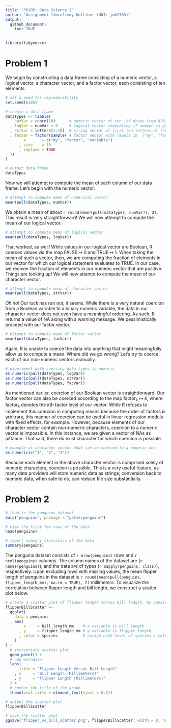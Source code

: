 ```yaml
---
title: "P8105: Data Science I"
author: "Assignment 1<br>Jimmy Kelliher (UNI: jmk2303)"
output:
  github_document:
    toc: TRUE
---
```


<!------------------------------------------------------------------------------------------
Preamble
------------------------------------------------------------------------------------------->

```r
library(tidyverse)
```

<!------------------------------------------------------------------------------------------
Problem 1
------------------------------------------------------------------------------------------->

# Problem 1

We begin by constructing a data frame consisting of a numeric vector, a logical vector, a character vector, and a factor vector, each consisting of ten elements.

```r
# set a seed for reproducibility
set.seed(8105)

# create a data frame
dataTypes <- tibble(
    numVar = rnorm(10)      # numeric vector of ten iid draws from N(0, 1)
  , logVar = numVar > 0     # logical vector indicating if numvar is positive
  , strVar = letters[1:10]  # string vector of first ten letters of the alphabet
  , facVar = factor(sample( # factor vector with levels in  {"my", "factor", "variable"}
        x       = c("my", "factor", "variable")
      , size    = 10
      , replace = TRUE
  ))
)

# output data frame
dataTypes
```

Now we will attempt to compute the mean of each column of our data frame. Let's begin with the numeric vector.

```r
# attempt to compute mean of numerical vector
mean(pull(dataTypes, numVar))
```

We obtain a mean of about `r round(mean(pull(dataTypes, numVar)), 2)`. This result is very straightforward! We will now attempt to compute the mean of our logical vector.

```r
# attempt to compute mean of logical vector
mean(pull(dataTypes, logVar))
```

That worked, as well! While values in our logical vector are Boolean, R coerces values via the map FALSE $\mapsto$ 0 and TRUE $\mapsto$ 1. When taking the mean of such a vector, then, we are computing the fraction of elements in our vector for which our logical statement evaluates to TRUE. In our case, we recover the fraction of elements in our numeric vector that are positive. Things are looking up! We will now attempt to compute the mean of our character vector.

```r
# attempt to compute mean of character vector
mean(pull(dataTypes, strVar))
```

_Oh no!_ Our luck has run out, it seems. While there is a very natural coercion from a Boolean variable to a binary numeric variable, the data in our character vector does not even have a meaningful ordering. As such, R returns a value of NA along with a warning message. We pessimistically proceed with our factor vector.

```r
# attempt to compute mean of factor vector
mean(pull(dataTypes, facVar))
```

Again, R is unable to coerce the data into anything that might meaningfully allow us to compute a mean. Where did we go wrong? Let's try to coerce each of our non-numeric vectors manually.

```r
# experiment with coercing data types to numeric
as.numeric(pull(dataTypes, logVar))
as.numeric(pull(dataTypes, strVar))
as.numeric(pull(dataTypes, facVar))
```

As mentioned earlier, coercion of our Boolean vector is straightforward. Our factor vector can also be coerced according to the map $\text{factor}_k \mapsto k$, where $\text{factor}_k$ denotes the $k$th factor level of our vector. While R refuses to implement this coercion in computing means because the order of factors is arbitrary, this manner of coercion can be useful in linear regression models with fixed effects, for example. However, because elements of our character vector contain non-numeric characters, coercion to a numeric vector is impossible. In this instance, we are given a vector of NAs as pittance. That said, there do exist character for which coercion _is_ possible.

```r
# example of character vector that can be coerced to a numeric one
as.numeric(c("1", "2", "3"))
```

Because each element in the above character vector is comprised solely of numeric characters, coercion is possible. This is a very useful feature, as many data providers will store numeric data as strings; conversion back to numeric data, when safe to do, can reduce file size substantially.

<!------------------------------------------------------------------------------------------
Problem 2
------------------------------------------------------------------------------------------->

# Problem 2

```r
# load in the penguins dataset
data("penguins", package = "palmerpenguins")

# view the first few rows of the data
head(penguins)

# report summary statistics of the data
summary(penguins)
```

The penguins dataset consists of `r nrow(penguins)` rows and `r ncol(penguins)` columns. The column names of the dataset are (`r names(penguins)`), and the data are of types (`r sapply(penguins, class)`), respectively. Upon excluding rows with missing values, the mean flipper length of penguins in the dataset is `r round(mean(pull(penguins, flipper_length_mm), na.rm = TRUE), 2)` millimeters. To visualize the correlation between flipper length and bill length, we construct a scatter plot below.

```r
# create a scatter plot of flipper length versus bill length, by species
flipperBillScatter <- 
  ggplot(
    data = penguins 
  , aes(
        x     = bill_length_mm    # x variable is bill length
      , y     = flipper_length_mm # y variable is flipper length
      , color = species           # assign each level of species a color
    )
) +
  # instantiate scatter plot
  geom_point() +
  # add metadata
  labs(
      title = "Flipper Length Versus Bill Length"
    , x     = "Bill Length (Millimeters)"
    , y     = "Flipper Length (Millimeters)"
  ) +
  # center the title of the graph
  theme(plot.title = element_text(hjust = 0.5))

# output the scatter plot
flipperBillScatter

# save the scatter plot
ggsave("flipper_vs_bill_scatter.png", flipperBillScatter, width = 8, height = 5)
```